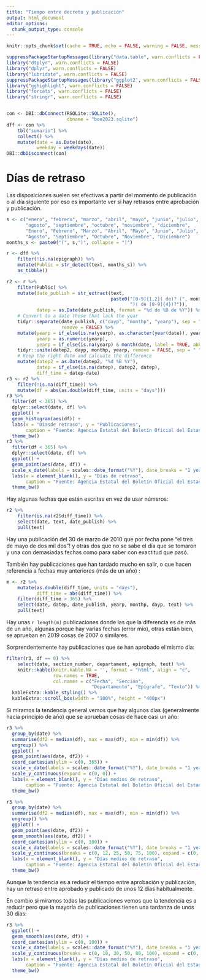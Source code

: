 ```yaml
---
title: "Tiempo entre decreto y publicación"
output: html_document
editor_options: 
  chunk_output_type: console
---
```


```r
knitr::opts_chunk$set(cache = TRUE, echo = FALSE, warning = FALSE, message = FALSE)
```



```r
suppressPackageStartupMessages(library("data.table", warn.conflicts = FALSE))
library("dtplyr", warn.conflicts = FALSE)
library("dplyr", warn.conflicts = FALSE)
library("lubridate", warn.conflicts = FALSE)
suppressPackageStartupMessages(library("ggplot2", warn.conflicts = FALSE))
library("gghighlight", warn.conflicts = FALSE)
library("forcats", warn.conflicts = FALSE)
library("stringr", warn.conflicts = FALSE)


con <- DBI::dbConnect(RSQLite::SQLite(),
                      dbname = "boe2023.sqlite")
dff <- con %>% 
    tbl("sumario") %>% 
    collect() %>% 
    mutate(date = as.Date(date),
           weekday = weekdays(date))
DBI::dbDisconnect(con)
```

# Días de retraso

Las disposiciones suelen ser efectivas a partir del momento de publicación o al día siguiente por eso es importante ver si hay retrasos entre aprobación y publicación. 

```r
s <- c("enero", "febrero", "marzo", "abril", "mayo", "junio", "julio", 
       "agosto", "septiembre", "octubre", "noviembre", "diciembre",
       "Enero", "Febrero", "Marzo", "Abril", "Mayo", "Junio", "Julio", 
       "Agosto", "Septiembre", "Octubre", "Noviembre", "Diciembre")
months_s <- paste0("(", s,")", collapse = "|")

r <- dff %>% 
    filter(!is.na(epigraph)) %>% 
    mutate(Public = str_detect(text, months_s)) %>% 
    as_tibble()

r2 <- r %>% 
    filter(Public) %>% 
    mutate(date_publish = str_extract(text, 
                                      paste0("[0-9]{1,2}( de)? (", months_s, 
                                             ")( de [0-9]{4})?")),
           datep = as.Date(date_publish, format = "%d de %B de %Y")) %>% # Convert to a date those that are full
    # Convert to a date those that lack the year
    tidyr::separate(date_publish, c("dayp", "monthp", "yearp"), sep = " (de )?", 
                    remove = FALSE) %>% 
    mutate(yearp = if_else(is.na(yearp), as.character(year(date)), yearp),
           yearp = as.numeric(yearp),
           yearp = if_else(is.na(yearp) & month(date, label = TRUE, abbr = FALSE) < monthp, yearp -1, yearp)) %>% 
    tidyr::unite(datep2, dayp, monthp, yearp, remove = FALSE, sep = " ") %>% 
    # Keep the right date and calcuate the difference
    mutate(datep2 = as.Date(datep2, "%d %B %Y"),
           datep = if_else(is.na(datep), datep2, datep),
           diff_time = datep-date)
r3 <- r2 %>% 
    filter(!is.na(diff_time)) %>% 
    mutate(df = abs(as.double(diff_time, units = "days")))
r3 %>% 
  filter(df < 365) %>% 
  dplyr::select(date, df) %>% 
  ggplot() +
  geom_histogram(aes(df)) +
  labs(x = "Díasde retraso", y = "Publicaciones",
       caption = "Fuente: Agencia Estatal del Boletín Oficial del Estado") +
  theme_bw()
r3 %>% 
  filter(df < 365) %>% 
  dplyr::select(date, df) %>% 
  ggplot() +
  geom_point(aes(date, df)) +
  scale_x_date(labels = scales::date_format("%Y"), date_breaks = "1 year") +
  labs(x = element_blank(), y = "Días de retraso", 
       caption = "Fuente: Agencia Estatal del Boletín Oficial del Estado") +
  theme_bw()

```


Hay algunas fechas que están escritas en vez de usar números:

```r
r2 %>% 
    filter(is.na(r2$diff_time)) %>% 
    select(date, text, date_publish) %>% 
    pull(text)
```

Hay una publicación del 30 de marzo de 2010 que por fecha pone "el tres de mayo de dos mil dos"! y otras dos que no se sabe el día que se tomaron y una con demasiadas fechas como para saber con exactitud que pasó.

También hay publicaciones que han tardado mucho en salir, o que hacen referencia a fechas muy anteriores (más de un año) :

```r
m <- r2 %>% 
    mutate(as.double(diff_time, units = "days"),
           diff_time = abs(diff_time)) %>% 
    filter(diff_time > 365) %>% 
    select(date, datep, date_publish, yearp, monthp, dayp, text) %>% 
    pull(text)
```

Hay unas `r length(m)` publicaciones donde las que la diferencia es de más de un año, algunas porque hay varias fechas (error mío), otras están bien, se aprueban en 2019 cosas de 2007 o similares.

Sorprendentemente hay publicaciones que se han aprobado el mismo día:

```r
filter(r3, df == 0) %>% 
    select(date, section_number, departament, epigraph, text) %>% 
    knitr::kable(knitr.kable.NA = '', format = "html", align = "c", 
                 row.names = TRUE, 
                 col.names = c("Fecha", "Sección", 
                               "Departamento", "Epígrafe", "Texto")) %>% 
  kableExtra::kable_styling() %>%
  kableExtra::scroll_box(width = "100%", height = "400px")
```

Si miramos la tendencia general vemos que hay algunos días (generalmente hacia principio de año) que se aprueban cosas de hace casi un año:

```r
r3 %>% 
  group_by(date) %>% 
  summarise(df2 = median(df), max = max(df), min = min(df)) %>% 
  ungroup() %>% 
  ggplot() +
  geom_point(aes(date, df2)) +
  coord_cartesian(ylim = c(0, 365)) +
  scale_x_date(labels = scales::date_format("%Y"), date_breaks = "1 year") +
  scale_y_continuous(expand = c(0, 0)) +
  labs(x = element_blank(), y = "Días medios de retraso", 
       caption = "Fuente: Agencia Estatal del Boletín Oficial del Estado") +
  theme_bw()

r3 %>% 
  group_by(date) %>% 
  summarise(df2 = median(df), max = max(df), min = min(df)) %>% 
  ungroup() %>% 
  ggplot() +
  geom_point(aes(date, df2)) +
  geom_smooth(aes(date, df2)) + 
  coord_cartesian(ylim = c(0, 100)) +
  scale_x_date(labels = scales::date_format("%Y"), date_breaks = "1 year") +
  scale_y_continuous(breaks = c(0, 12, 25, 50, 75, 100), expand = c(0, 0)) +
  labs(x = element_blank(), y = "Días medios de retraso", 
       caption = "Fuente: Agencia Estatal del Boletín Oficial del Estado") +
  theme_bw()
```

Aunque la tendencia es a reducir el tiempo entre aprobación y publicación, hay un retraso entre aprobado y publicado de unos 12 días habitualmente.

En cambio si miramos todas las publicaciones vemos que la tendencia es a reducir pero que la mayoría de publicaciones tienen una tardanza de unos 30 días:

```r
r3 %>% 
  ggplot() +
  geom_smooth(aes(date, df)) + 
  coord_cartesian(ylim = c(0, 100)) +
  scale_x_date(labels = scales::date_format("%Y"), date_breaks = "1 year") +
  scale_y_continuous(breaks = c(0, 10, 30, 50, 80, 100), expand = c(0, 0)) +
  labs(x = element_blank(), y = "Días medios de retraso", 
       caption = "Fuente: Agencia Estatal del Boletín Oficial del Estado") +
  theme_bw()
```

